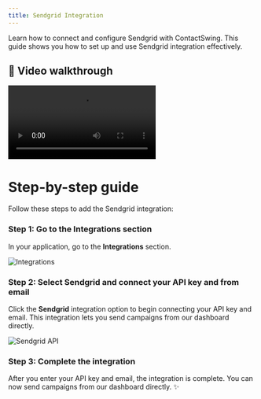 ```yaml
---
title: Sendgrid Integration
---
```


Learn how to connect and configure Sendgrid with ContactSwing. This guide shows you how to set up and use Sendgrid integration effectively.

## 🎥 Video walkthrough

<div class="card-video">
  <video src="https://storage.googleapis.com/helpsessionvideos/Contactswing/Videos/SI.mp4" autoplay playsinline controls title="Sendgrid Integration"></video>
</div>


# Step-by-step guide

Follow these steps to add the Sendgrid integration:

### Step 1: Go to the Integrations section
In your application, go to the **Integrations** section.

<img src="https://storage.googleapis.com/helpsessionvideos/Contactswing/images/integra.jpg" alt="Integrations" />


### Step 2: Select Sendgrid and connect your API key and from email
Click the **Sendgrid** integration option to begin connecting your API key and email. This integration lets you send campaigns from our dashboard directly.

<img src="https://storage.googleapis.com/helpsessionvideos/Contactswing/images/send.jpg" alt="Sendgrid API" />


### Step 3: Complete the integration
After you enter your API key and email, the integration is complete. You can now send campaigns from our dashboard directly. ✨
